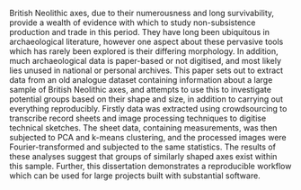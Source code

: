 British Neolithic axes, due to their numerousness and long survivability, provide a wealth of evidence with which to study non-subsistence production and trade in this period. They have long been ubiquitous in archaeological literature, however one aspect about these pervasive tools which has rarely been explored is their differing morphology. In addition, much archaeological data is paper-based or not digitised, and most likely lies unused in national or personal archives. This paper sets out to extract data from an old analogue dataset containing information about a large sample of British Neolithic axes, and attempts to use this to investigate potential groups based on their shape and size, in addition to carrying out everything reproducibly. Firstly data was extracted using crowdsourcing to transcribe record sheets and image processing techniques to digitise technical sketches. The sheet data, containing measurements, was then subjected to PCA and k-means clustering, and the processed images were Fourier-transformed and subjected to the same statistics. The results of these analyses suggest that groups of similarly shaped axes exist within this sample. Further, this dissertation demonstrates a reproducible workflow which can be used for large projects built with substantial software.